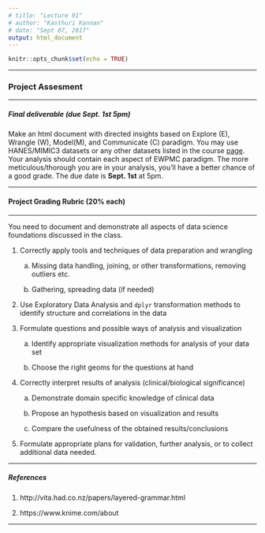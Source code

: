 ```yaml
---
# title: "Lecture 01"
# author: "Kasthuri Kannan"
# date: "Sept 07, 2017"
output: html_document
---
```


```r
knitr::opts_chunk$set(echo = TRUE)
```

---

### Project Assesment

---

##### Final deliverable (due Sept. 1st 5pm)

Make an html document with directed insights based on Explore (E), Wrangle (W), Model(M), and Communicate (C) paradigm. You may use HANES/MIMIC3 datasets or any other datasets listed in the course [page](https://kannan-kasthuri.github.io/pda_summer_18.html). Your analysis should contain each aspect of EWPMC paradigm. The more meticulous/thorough you are in your analysis, you'll have a better chance of a good grade. The due date is **Sept. 1st** at 5pm. 

---

#### Project Grading Rubric (20% each)

---

You need to document and demonstrate all aspects of data science foundations discussed in the class.

1) Correctly apply tools and techniques of data preparation and wrangling 

    a. Missing data handling, joining, or other transformations, removing outliers etc.
    
    b. Gathering, spreading data (if needed)

2) Use Exploratory Data Analysis and `dplyr` transformation methods to identify structure and correlations in the data

3) Formulate questions and possible ways of analysis and visualization

    a. Identify appropriate visualization methods for analysis of your data set 
    
    b. Choose the right geoms for the questions at hand  
  
4) Correctly interpret results of analysis (clinical/biological significance)

    a. Demonstrate domain specific knowledge of clinical data
    
    b. Propose an hypothesis based on visualization and results

    c. Compare the usefulness of the obtained results/conclusions

5) Formulate appropriate plans for validation, further analysis, or to collect additional data needed. 

---

##### References

1. http://vita.had.co.nz/papers/layered-grammar.html

2. https://www.knime.com/about

---